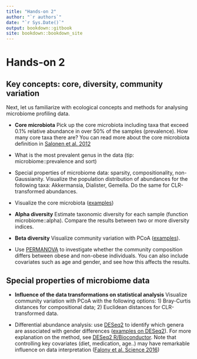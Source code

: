 ```yaml
---
title: "Hands-on 2"
author: "`r authors`"
date: "`r Sys.Date()`"
output: bookdown::gitbook
site: bookdown::bookdown_site
---
```




# Hands-on 2

## Key concepts: core, diversity, community variation
 
Next, let us familiarize with ecological concepts and methods for
analysing microbiome profiling data.


 * **Core microbiota** Pick up the core microbiota including taxa that
     exceed 0.1% relative abundance in over 50% of the samples
     (prevalence). How many core taxa there are? You can read more about the core microbiota definition in [Salonen et al. 2012](https://www.clinicalmicrobiologyandinfection.com/article/S1198-743X(14)60962-9/fulltext)

 * What is the most prevalent genus in the data (tip: microbiome::prevalence and sort)

 * Special properties of microbiome data: sparsity, compositionality,
   non-Gaussianity. Visualize the population distribution of
   abundances for the following taxa: Akkermansia, Dialister,
   Gemella. Do the same for CLR-transformed abundances.

 * Visualize the core microbiota ([examples](https://microbiome.github.io/tutorials/Core.html))

 * **Alpha diversity** Estimate taxonomic diversity for each sample
     (function microbiome::alpha). Compare the results between two or more
     diversity indices.

 * **Beta diversity** Visualize community variation with PCoA ([examples](https://microbiome.github.io/tutorials/Ordination.html)).


 * Use
   [PERMANOVA](https://microbiome.github.io/tutorials/PERMANOVA.html)
   to investigate whether the community composition differs between
   obese and non-obese individuals. You can also include covariates
   such as age and gender, and see how this affects the results.



## Special properties of microbiome data

 * **Influence of the data transformations on statistical analysis**
     Visualize community variation with PCoA with the following
     options: 1) Bray-Curtis distances for compositional data; 2)
     Euclidean distances for CLR-transformed data. 

 * Differential abundance analysis: use [DESeq2](https://genomebiology.biomedcentral.com/articles/10.1186/s13059-014-0550-8) to identify which genera are associated with gender differences ([examples on DESeq2](https://microbiome.github.io/tutorials/all.html)). For more explanation on the method, see [DESeq2 R/Bioconductor](http://bioconductor.org/packages/devel/bioc/vignettes/DESeq2/inst/doc/DESeq2.html). Note that controlling key covariates (diet, medication, age..) may have remarkable influence on data interpretation ([Falony et al. Science 2016](https://science.sciencemag.org/content/352/6285/560.abstract?ijkey=ADV4ZnF4mHYIg&keytype=ref&siteid=sci))




 
